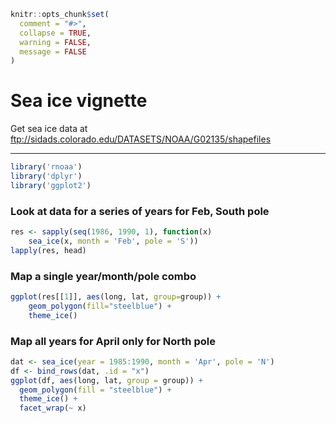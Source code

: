 <!--
%\VignetteEngine{knitr::knitr}
%\VignetteIndexEntry{Sea ice vignette}
%\VignetteEncoding{UTF-8}
-->

```r
knitr::opts_chunk$set(
  comment = "#>", 
  collapse = TRUE,
  warning = FALSE, 
  message = FALSE
)
```

Sea ice vignette
======

Get sea ice data at <ftp://sidads.colorado.edu/DATASETS/NOAA/G02135/shapefiles>

********************

```r
library('rnoaa')
library('dplyr')
library('ggplot2')
```

### Look at data for a series of years for Feb, South pole

```r
res <- sapply(seq(1986, 1990, 1), function(x) 
    sea_ice(x, month = 'Feb', pole = 'S'))
lapply(res, head)
```

### Map a single year/month/pole combo

```r
ggplot(res[[1]], aes(long, lat, group=group)) +
    geom_polygon(fill="steelblue") +
    theme_ice()
```

### Map all years for April only for North pole

```r
dat <- sea_ice(year = 1985:1990, month = 'Apr', pole = 'N')
df <- bind_rows(dat, .id = "x")
ggplot(df, aes(long, lat, group = group)) +
  geom_polygon(fill = "steelblue") +
  theme_ice() +
  facet_wrap(~ x)
```
